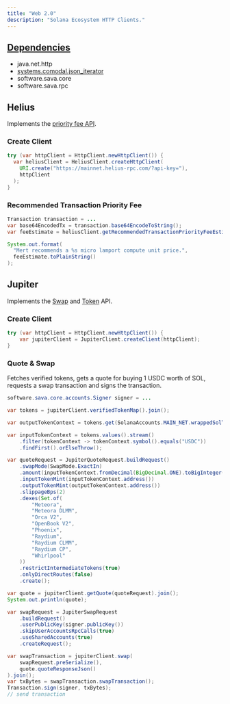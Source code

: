 ```yaml
---
title: "Web 2.0"
description: "Solana Ecosystem HTTP Clients."
---
```


<Card title="GitHub Repository" icon="github" horizontal={true} href="https://github.com/sava-software/solana-web2" />

## [Dependencies](https://github.com/sava-software/solana-web2/blob/main/src/main/java/module-info.java)
  - java.net.http
  - [systems.comodal.json_iterator](https://github.com/comodal/json-iterator?tab=readme-ov-file#json-iterator)
  - software.sava.core
  - software.sava.rpc

## Helius

Implements the [priority fee API](https://docs.helius.dev/solana-apis/priority-fee-api).

### Create Client

```java
try (var httpClient = HttpClient.newHttpClient()) {
  var heliusClient = HeliusClient.createHttpClient(
    URI.create("https://mainnet.helius-rpc.com/?api-key="),
    httpClient
  );
}
```

### Recommended Transaction Priority Fee

```java
Transaction transaction = ...
var base64EncodedTx = transaction.base64EncodeToString();
var feeEstimate = heliusClient.getRecommendedTransactionPriorityFeeEstimate(base64EncodedTx).join();

System.out.format(
  "Mert recommends a %s micro lamport compute unit price.",
  feeEstimate.toPlainString()
);
```

## Jupiter

Implements the [Swap](https://station.jup.ag/docs/swap-api/get-quote) and [Token](https://station.jup.ag/docs/utility/token-api) API.


### Create Client

```java
try (var httpClient = HttpClient.newHttpClient()) {
    var jupiterClient = JupiterClient.createClient(httpClient);
}
```

### Quote & Swap

Fetches verified tokens, gets a quote for buying 1 USDC worth of SOL, requests a swap transaction and signs the transaction.

```java
software.sava.core.accounts.Signer signer = ...

var tokens = jupiterClient.verifiedTokenMap().join();

var outputTokenContext = tokens.get(SolanaAccounts.MAIN_NET.wrappedSolTokenMint());

var inputTokenContext = tokens.values().stream()
    .filter(tokenContext -> tokenContext.symbol().equals("USDC"))
    .findFirst().orElseThrow();

var quoteRequest = JupiterQuoteRequest.buildRequest()
    .swapMode(SwapMode.ExactIn)
    .amount(inputTokenContext.fromDecimal(BigDecimal.ONE).toBigInteger())
    .inputTokenMint(inputTokenContext.address())
    .outputTokenMint(outputTokenContext.address())
    .slippageBps(2)
    .dexes(Set.of(
        "Meteora",
        "Meteora DLMM",
        "Orca V2",
        "OpenBook V2",
        "Phoenix",
        "Raydium",
        "Raydium CLMM",
        "Raydium CP",
        "Whirlpool"
    ))
    .restrictIntermediateTokens(true)
    .onlyDirectRoutes(false)
    .create();

var quote = jupiterClient.getQuote(quoteRequest).join();
System.out.println(quote);

var swapRequest = JupiterSwapRequest
    .buildRequest()
    .userPublicKey(signer.publicKey())
    .skipUserAccountsRpcCalls(true)
    .useSharedAccounts(true)
    .createRequest();

var swapTransaction = jupiterClient.swap(
    swapRequest.preSerialize(),
    quote.quoteResponseJson()
).join();
var txBytes = swapTransaction.swapTransaction();
Transaction.sign(signer, txBytes);
// send transaction
```
